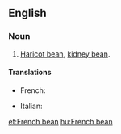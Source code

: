 ==English==

===Noun===
{{en-noun|sg=[[French]] [[bean]]}}

# [[haricot bean|Haricot bean]], [[kidney bean]].

====Translations====
{{trans-top|haricot bean}}
* French: {{t+|fr|haricot vert|m}}
{{trans-mid}}
* Italian: {{t+|it|fagiolino|m}}
{{trans-bottom}}

[[et:French bean]]
[[hu:French bean]]